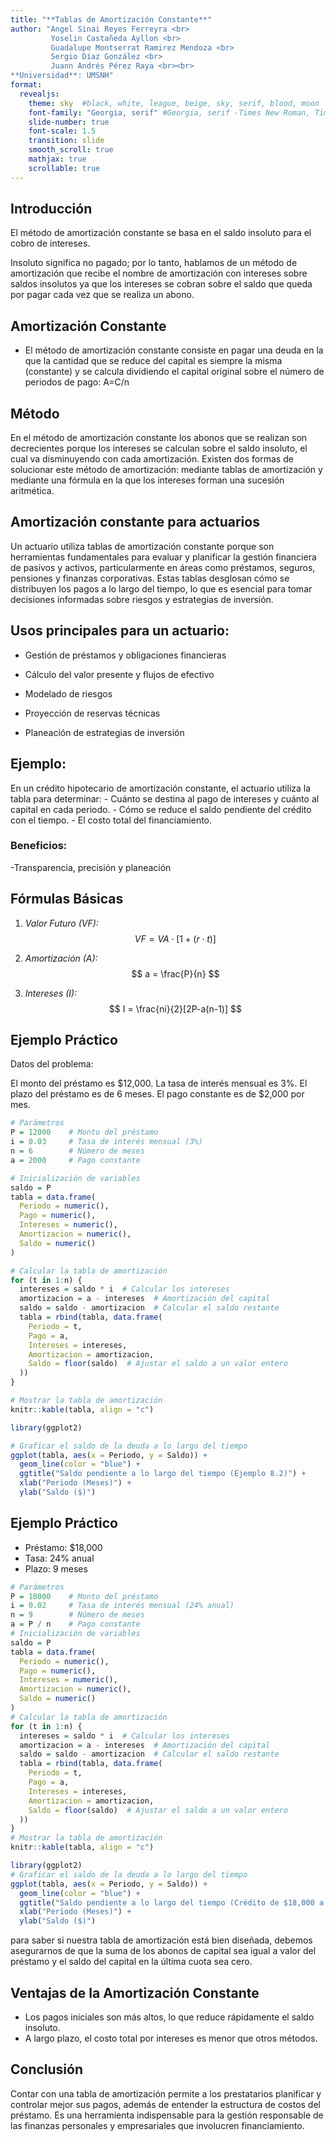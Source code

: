 ---
title: "**Tablas de Amortización Constante**"
author: "Angel Sinai Reyes Ferreyra <br>
         Yoselin Castañeda Ayllon <br>
         Guadalupe Montserrat Ramirez Mendoza <br>
         Sergio Díaz González <br>
         Juann Andrés Pérez Raya <br><br>
**Universidad**: UMSNH"
format: 
  revealjs:
    theme: sky  #black, white, league, beige, sky, serif, blood, moon
    font-family: "Georgia, serif" #Georgia, serif -Times New Roman, Times, serif -Palatino Linotype, Book Antiqua, Palatino, serif -Arial, Helvetica, sans-serif -Verdana, Geneva, sans-serif -Trebuchet MS, sans-serif -Tahoma, Geneva, sans-serif
    slide-number: true
    font-scale: 1.5
    transition: slide
    smooth_scroll: true
    mathjax: true
    scrollable: true
---

## Introducción

 El método de amortización constante se basa en el saldo insoluto para el cobro de intereses.
 
 Insoluto significa no pagado; por lo tanto, hablamos de un método de amortización que recibe el nombre de amortización con intereses sobre saldos insolutos ya que los intereses se cobran sobre el saldo que queda por pagar cada vez que se realiza un abono.


## Amortización Constante

- El método de amortización constante consiste en pagar una deuda en la que la cantidad que se reduce del capital es siempre la misma (constante) y se calcula dividiendo el capital original sobre el número de periodos de pago:
A=C/n

## Método

En el método de amortización constante los abonos que se realizan son decrecientes porque los intereses se calculan sobre el saldo insoluto, el cual va disminuyendo con cada amortización.
Existen dos formas de solucionar este método de amortización: mediante tablas de amortización y mediante una fórmula en la que los intereses forman una sucesión aritmética.

## **Amortización constante para actuarios**
Un actuario utiliza tablas de amortización constante porque son herramientas fundamentales para evaluar y planificar la gestión financiera de pasivos y activos, particularmente en áreas como préstamos, seguros, pensiones y finanzas corporativas. Estas tablas desglosan cómo se distribuyen los pagos a lo largo del tiempo, lo que es esencial para tomar decisiones informadas sobre riesgos y estrategias de inversión.

## **Usos principales para un actuario:**

-	Gestión de préstamos y obligaciones financieras
	
-	Cálculo del valor presente y flujos de efectivo
	
-	Modelado de riesgos
	
-	Proyección de reservas técnicas
	
-	Planeación de estrategias de inversión

## **Ejemplo**:
En un crédito hipotecario de amortización constante, el actuario utiliza la tabla para determinar:
	-	Cuánto se destina al pago de intereses y cuánto al capital en cada periodo.
	-	Cómo se reduce el saldo pendiente del crédito con el tiempo.
	-	El costo total del financiamiento.

### **Beneficios:**

  -Transparencia, precisión y planeación

## Fórmulas Básicas

1. *Valor Futuro (VF):*  
   $$ VF = VA \cdot [1 + (r \cdot t)] $$  

2. *Amortización (A):*  
   $$ a = \frac{P}{n} $$  

3. *Intereses (I):*  
   $$ I = \frac{ni}{2}[2P-a(n-1)] $$   

## Ejemplo Práctico

Datos del problema:

El monto del préstamo es $12,000.
La tasa de interés mensual es 3%.
El plazo del préstamo es de 6 meses.
El pago constante es de $2,000 por mes.

```{r}
# Parámetros
P = 12000    # Monto del préstamo
i = 0.03     # Tasa de interés mensual (3%)
n = 6        # Número de meses
a = 2000     # Pago constante

# Inicialización de variables
saldo = P
tabla = data.frame(
  Periodo = numeric(),
  Pago = numeric(),
  Intereses = numeric(),
  Amortizacion = numeric(),
  Saldo = numeric()
)

# Calcular la tabla de amortización
for (t in 1:n) {
  intereses = saldo * i  # Calcular los intereses
  amortizacion = a - intereses  # Amortización del capital
  saldo = saldo - amortizacion  # Calcular el saldo restante
  tabla = rbind(tabla, data.frame(
    Periodo = t,
    Pago = a,
    Intereses = intereses,
    Amortizacion = amortizacion,
    Saldo = floor(saldo)  # Ajustar el saldo a un valor entero
  ))
}

# Mostrar la tabla de amortización
knitr::kable(tabla, align = "c")
```

```{r}
library(ggplot2)

# Graficar el saldo de la deuda a lo largo del tiempo
ggplot(tabla, aes(x = Periodo, y = Saldo)) +
  geom_line(color = "blue") +
  ggtitle("Saldo pendiente a lo largo del tiempo (Ejemplo 8.2)") +
  xlab("Periodo (Meses)") + 
  ylab("Saldo ($)")
```


## Ejemplo Práctico

-   Préstamo: \$18,000
-   Tasa: 24% anual
-   Plazo: 9 meses

```{r}
# Parámetros
P = 18000    # Monto del préstamo
i = 0.02     # Tasa de interés mensual (24% anual)
n = 9        # Número de meses
a = P / n    # Pago constante
# Inicialización de variables
saldo = P
tabla = data.frame(
  Periodo = numeric(),
  Pago = numeric(),
  Intereses = numeric(),
  Amortizacion = numeric(),
  Saldo = numeric()
)
# Calcular la tabla de amortización
for (t in 1:n) {
  intereses = saldo * i  # Calcular los intereses
  amortizacion = a - intereses  # Amortización del capital
  saldo = saldo - amortizacion  # Calcular el saldo restante
  tabla = rbind(tabla, data.frame(
    Periodo = t,
    Pago = a,
    Intereses = intereses,
    Amortizacion = amortizacion,
    Saldo = floor(saldo)  # Ajustar el saldo a un valor entero
  ))
}
# Mostrar la tabla de amortización
knitr::kable(tabla, align = "c")
```

```{r}
library(ggplot2)
# Graficar el saldo de la deuda a lo largo del tiempo
ggplot(tabla, aes(x = Periodo, y = Saldo)) +
  geom_line(color = "blue") +
  ggtitle("Saldo pendiente a lo largo del tiempo (Crédito de $18,000 a 9 meses)") +
  xlab("Periodo (Meses)") + 
  ylab("Saldo ($)")
```

para saber si nuestra tabla de amortización está bien diseñada, debemos asegurarnos de que la suma de los abonos de capital sea igual a valor del préstamo y el saldo del capital en la última cuota sea cero.

## Ventajas de la Amortización Constante

- Los pagos iniciales son más altos, lo que reduce rápidamente el saldo insoluto.
- A largo plazo, el costo total por intereses es menor que otros métodos.

## **Conclusión**

Contar con una tabla de amortización permite a los prestatarios planificar y controlar mejor sus pagos, además de entender la estructura de costos del préstamo. Es una herramienta indispensable para la gestión responsable de las finanzas personales y empresariales que involucren financiamiento.
